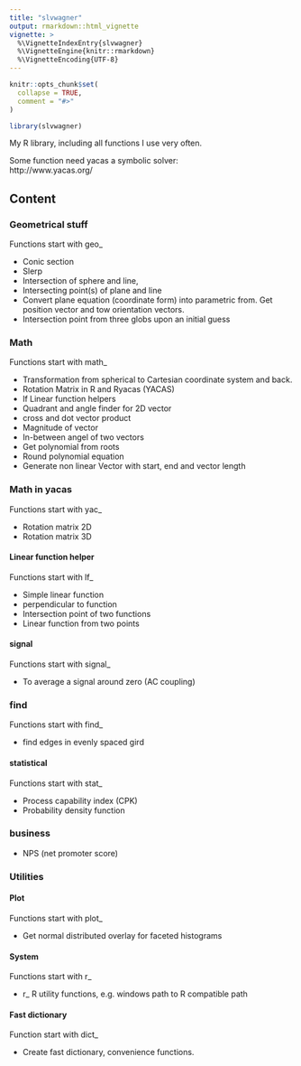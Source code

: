 ```yaml
---
title: "slvwagner"
output: rmarkdown::html_vignette
vignette: >
  %\VignetteIndexEntry{slvwagner}
  %\VignetteEngine{knitr::rmarkdown}
  %\VignetteEncoding{UTF-8}
---
```


```r
knitr::opts_chunk$set(
  collapse = TRUE,
  comment = "#>"
)
```

```r
library(slvwagner)
```

My R library, including all functions I use very often.

Some function need yacas a symbolic solver: \
http://www.yacas.org/

## Content

### Geometrical stuff 
Functions start with geo_

-   Conic section 
-   Slerp 
-   Intersection of sphere and line, 
-   Intersecting point(s) of plane and line
-   Convert plane equation (coordinate form) into parametric from. Get position vector and tow orientation vectors.  
-   Intersection point from three globs upon an initial guess

### Math 
Functions start with math_

-   Transformation from spherical to Cartesian coordinate system and back. 
-   Rotation Matrix in R and Ryacas (YACAS)
-   lf Linear function helpers 
-   Quadrant and angle finder for 2D vector
-   cross and dot vector product
-   Magnitude of vector 
-   In-between angel of two vectors
-   Get polynomial from roots 
-   Round polynomial equation
-   Generate non linear Vector with start, end and vector length

### Math in yacas 
Functions start with yac_

  -   Rotation matrix 2D
  -   Rotation matrix 3D

#### Linear function helper
Functions start with lf_

-   Simple linear function 
-   perpendicular to function 
-   Intersection point of two functions
-   Linear function from two points

#### signal
Functions start with signal_

-   To average a signal around zero (AC coupling)

### find 
Functions start with find_

-   find edges in evenly spaced gird


#### statistical 
Functions start with stat_

-   Process capability index (CPK)
-   Probability density function

### business
-   NPS (net promoter score)

### Utilities

#### Plot
Functions start with plot_

-    Get normal distributed overlay for faceted histograms

#### System 
Functions start with r_

-   r_ R utility functions, e.g. windows path to R compatible path

#### Fast dictionary
Function start with dict_

-   Create fast dictionary, convenience functions.


